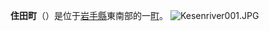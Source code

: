 {{日本町村|
自治體名=住田|
町村=町|
圖像=[[File:Rokando_Limestone_Cave_entrance_and_Kesen_River,_in_2010-03-06.jpg|240px]]|
圖像說明=[[瀧觀洞|瀧觀洞]]的入口與[[氣仙川|氣仙川]]（成瀨川）|
町村章=[[File:Sumita_Iwate_chapter.JPG|100px]]|
日文原名=住田町|
平假名=すみたちょう|
羅馬字拼音=Sumita-chō|
都道府縣=岩手縣|
支廳=|
郡=氣仙郡|
編號=03441-0|
面積=334.83|
邊界未定=|
人口=5,998|
統計時間=2013年7月1日|
自治體=[[大船渡市|大船渡市]]、[[陸前高田市|陸前高田市]]、[[一關市|一關市]]<br />[[遠野市|遠野市]]、[[釜石市|釜石市]]、[[奧州市|奧州市]]|
樹=[[杉|杉]]|
花=[[大花杓蘭|大花杓蘭]]|
鳥=[[山鳥|山鳥]]|
其他象徵物=|
其他象徵=|
首長=[[多田欣一|多田欣一]]|
議員數=12|
郵遞區號=029-2396|
所在地=氣仙郡住田町世田米字川向96番地1|
電話號碼=192-46-2111|
外部連結=http://www.town.sumita.iwate.jp/|
經度=|
緯度=|
地圖=|
註記=
}}
'''住田町'''（{{jpn|j=住田町|hg=すみたちょう|rm=Sumita chō|f=y}}）是位于[[岩手縣|岩手縣]]東南部的一[[町|町]]。
[[Image:Kesenriver001.JPG|thumb]]

{{岩手縣}}{{Authority control}}